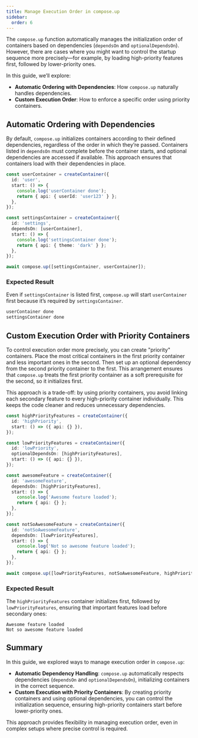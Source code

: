 ```yaml
---
title: Manage Execution Order in compose.up
sidebar:
  order: 6
---
```


The `compose.up` function automatically manages the initialization order of containers based on dependencies (`dependsOn` and `optionalDependsOn`). However, there are cases where you might want to control the startup sequence more precisely—for example, by loading high-priority features first, followed by lower-priority ones.

In this guide, we’ll explore:

- **Automatic Ordering with Dependencies**: How `compose.up` naturally handles dependencies.
- **Custom Execution Order**: How to enforce a specific order using priority containers.

## Automatic Ordering with Dependencies

By default, `compose.up` initializes containers according to their defined dependencies, regardless of the order in which they’re passed. Containers listed in `dependsOn` must complete before the container starts, and optional dependencies are accessed if available. This approach ensures that containers load with their dependencies in place.

```ts
const userContainer = createContainer({
  id: 'user',
  start: () => {
    console.log('userContainer done');
    return { api: { userId: 'user123' } };
  },
});

const settingsContainer = createContainer({
  id: 'settings',
  dependsOn: [userContainer],
  start: () => {
    console.log('settingsContainer done');
    return { api: { theme: 'dark' } };
  },
});

await compose.up([settingsContainer, userContainer]);
```

### Expected Result

Even if `settingsContainer` is listed first, `compose.up` will start `userContainer` first because it’s required by `settingsContainer`.

```sh
userContainer done
settingsContainer done
```

## Custom Execution Order with Priority Containers

To control execution order more precisely, you can create "priority" containers. Place the most critical containers in the first priority container and less important ones in the second. Then set up an optional dependency from the second priority container to the first. This arrangement ensures that `compose.up` treats the first priority container as a soft prerequisite for the second, so it initializes first.

This approach is a trade-off: by using priority containers, you avoid linking each secondary feature to every high-priority container individually. This keeps the code cleaner and reduces unnecessary dependencies.

```ts {14,23}
const highPriorityFeatures = createContainer({
  id: 'highPriority',
  start: () => ({ api: {} }),
});

const lowPriorityFeatures = createContainer({
  id: 'lowPriority',
  optionalDependsOn: [highPriorityFeatures],
  start: () => ({ api: {} }),
});

const awesomeFeature = createContainer({
  id: 'awesomeFeature',
  dependsOn: [highPriorityFeatures],
  start: () => {
    console.log('Awesome feature loaded');
    return { api: {} };
  },
});

const notSoAwesomeFeature = createContainer({
  id: 'notSoAwesomeFeature',
  dependsOn: [lowPriorityFeatures],
  start: () => {
    console.log('Not so awesome feature loaded');
    return { api: {} };
  },
});

await compose.up([lowPriorityFeatures, notSoAwesomeFeature, highPriorityFeatures, awesomeFeature]);
```

### Expected Result

The `highPriorityFeatures` container initializes first, followed by `lowPriorityFeatures`, ensuring that important features load before secondary ones:

```
Awesome feature loaded
Not so awesome feature loaded
```

## Summary

In this guide, we explored ways to manage execution order in `compose.up`:

- **Automatic Dependency Handling**: `compose.up` automatically respects dependencies (`dependsOn` and `optionalDependsOn`), initializing containers in the correct sequence.
- **Custom Execution with Priority Containers**: By creating priority containers and using optional dependencies, you can control the initialization sequence, ensuring high-priority containers start before lower-priority ones.

This approach provides flexibility in managing execution order, even in complex setups where precise control is required.
